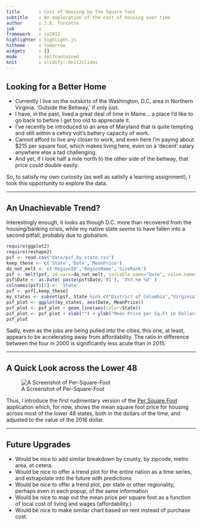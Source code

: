 ```yaml
--- 
title       : Cost of Housing by the Square Foot
subtitle    : An exploration of the cost of housing over time
author      : J.E. Turcotte
job         : 
framework   : io2012   
highlighter : highlight.js 
hitheme     : tomorrow
widgets     : []           
mode        : selfcontained 
knit        : slidify::knit2slides
--- 
```


## Looking for a Better Home

* Currently I live on the outskirts of the Washington, D.C, area in Northern Virginia.  'Outside the Beltway,' if only just.
* I have, in the past, lived a great deal of time in Maine... a place I'd like to go back to before I get too old to appreciate it.
* I've recently be introduced to an area of Maryland that is quite tempting and still within a cehvy volt's battery capacity of work.
* Cannot afford to live any closer to work, and even here I'm paying about $215 per square foot, which makes living here, even on a 'decent' salary anywhere else a tad challenging.
* And yet, if I look half a mile north to the other side of the beltway, that price could double easily.

So, to satisfy my own curiosity (as well as satisfy a learning assignment), I took this opportunity to explore the data.

---

## An Unachievable Trend?

Interestingly enough, it looks as though D.C. more than recovered from the housing/banking crisis, while my native state *seems* to have fallen into a second pitfall, probably due to globalism.

```r
require(ggplot2)
require(reshape2)
psf <- read.csv("data/psf_by_state.csv")
keep_these <- c('State','Date','MeanPrice')
do_not_melt <- c('RegionID','RegionName','SizeRank')
psf <- melt(psf, id.vars=do_not_melt, variable.name="Date", value.name="MeanPrice")
psf$Date <- as.Date( paste(psf$Date,'01'), 'X%Y.%m %d' )
colnames(psf)[2] <- 'State'
psf <- psf[,keep_these]
my_states <- subset(psf, State %in% c("District of Columbia","Virginia","Maine","Maryland"))
psf_plot <- ggplot(my_states, aes(Date, MeanPrice))
psf_plot <- psf_plot + geom_line(aes(color=State))
psf_plot <- psf_plot + xlab("") + ylab("Mean Price per Sq.Ft in Dollars")
psf_plot
```

Sadly, even as the jobs are being pulled into the cities, this one, at least, appears to be accelerating away from affordability.  The ratio in difference between the four in 2000 is significantly less acute than in 2015.

---

## A Quick Look across the Lower 48

![A Screenshot of Per-Square-Foot](assets/img/screenshot.png)

Thus, I introduce the first rudimentary version of the [Per Square Foot](https://jeturcotte.shinyapps.io/per-square-foot/) application which, for now, shows the mean square foot price for housing across most of the lower 48 states, both in the dollars of the time, and adjusted to the value of the 2016 dollar.

---

## Future Upgrades

* Would be nice to add similar breakdown by county, by zipcode, metro area, et cetera.
* Would be nice to offer a trend plot for the entire nation as a time series, and extrapolate into the future with predictions
* Would be nice to offer a trend plot, per state or other regionality, perhaps even in each popup, of the same information
* Would be nice to map out the mean price per square foot as a function of local cost of living and wages (affordability.)
* Would be nice to make similar chart based on rent instead of purchase cost.


